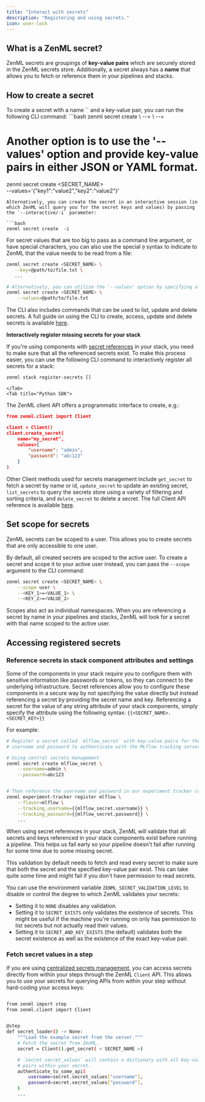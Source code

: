 ```yaml
---
title: "Interact with secrets"
description: "Registering and using secrets."
icon: user-lock
---
```


## What is a ZenML secret?

ZenML secrets are groupings of **key-value pairs** which are securely stored in the ZenML secrets store. Additionally, a secret always has a **name** that allows you to fetch or reference them in your pipelines and stacks.

## How to create a secret
<Tabs>
    <Tab title="CLI">
To create a secret with a name `<SECRET_NAME>` and a key-value pair, you can run the following CLI command:
```bash
zenml secret create <SECRET_NAME> \
    --<KEY_1>=<VALUE_1> \
    --<KEY_2>=<VALUE_2>

# Another option is to use the '--values' option and provide key-value pairs in either JSON or YAML format.
zenml secret create <SECRET_NAME> \
    --values='{"key1":"value2","key2":"value2"}'
```
Alternatively, you can create the secret in an interactive session (in which ZenML will query you for the secret keys and values) by passing the `--interactive/-i` parameter:

```bash
zenml secret create  -i
```

For secret values that are too big to pass as a command line argument, or have special characters, you can also use the special `@` syntax to indicate to ZenML that the value needs to be read from a file:

```bash
zenml secret create <SECRET_NAME> \
   --key=@path/to/file.txt \
   ...

# Alternatively, you can utilize the '--values' option by specifying a file path containing key-value pairs in either JSON or YAML format.
zenml secret create <SECRET_NAME> \
    --values=@path/to/file.txt
```

The CLI also includes commands that can be used to list, update and delete secrets. A full guide on using the CLI to create, access, update and delete secrets is available [here](https://sdkdocs.zenml.io/latest/cli/#zenml.cli--secrets-management).

**Interactively register missing secrets for your stack**

If you're using components with [secret references](/v/0.67.0/versions/0.66.0/how-to/interact-with-secrets#reference-secrets-in-stack-component-attributes-and-settings) in your stack, you need to make sure that all the referenced secrets exist. To make this process easier, you can use the following CLI command to interactively register all secrets for a stack:

```bash
zenml stack register-secrets []
```

    </Tab>
    <Tab title="Python SDK">
The ZenML client API offers a programmatic interface to create, e.g.:

```JSON
from zenml.client import Client

client = Client()
client.create_secret(
    name="my_secret",
    values={
        "username": "admin",
        "password": "abc123"
    }
)
```

Other Client methods used for secrets management include `get_secret` to fetch a secret by name or id, `update_secret` to update an existing secret, `list_secrets` to query the secrets store using a variety of filtering and sorting criteria, and `delete_secret` to delete a secret. The full Client API reference is available [here](https://sdkdocs.zenml.io/latest/core%5Fcode%5Fdocs/core-client/).
    </Tab>
</Tabs>


## Set scope for secrets

ZenML secrets can be scoped to a user. This allows you to create secrets that are only accessible to one user.

By default, all created secrets are scoped to the active user. To create a secret and scope it to your active user instead, you can pass the `--scope` argument to the CLI command:

```bash
zenml secret create <SECRET_NAME> \
    --scope user \
    --<KEY_1>=<VALUE_1> \
    --<KEY_2>=<VALUE_2>
```

Scopes also act as individual namespaces. When you are referencing a secret by name in your pipelines and stacks, ZenML will look for a secret with that name scoped to the active user.

## Accessing registered secrets

### Reference secrets in stack component attributes and settings

Some of the components in your stack require you to configure them with sensitive information like passwords or tokens, so they can connect to the underlying infrastructure. Secret references allow you to configure these components in a secure way by not specifying the value directly but instead referencing a secret by providing the secret name and key. Referencing a secret for the value of any string attribute of your stack components, simply specify the attribute using the following syntax: `{{<SECRET_NAME>.<SECRET_KEY>}}`

For example:

```bash CLI
# Register a secret called `mlflow_secret` with key-value pairs for the
# username and password to authenticate with the MLflow tracking server

# Using central secrets management
zenml secret create mlflow_secret \
    --username=admin \
    --password=abc123


# Then reference the username and password in our experiment tracker component
zenml experiment-tracker register mlflow \
    --flavor=mlflow \
    --tracking_username={{mlflow_secret.username}} \
    --tracking_password={{mlflow_secret.password}} \
    ...
```

When using secret references in your stack, ZenML will validate that all secrets and keys referenced in your stack components exist before running a pipeline. This helps us fail early so your pipeline doesn't fail after running for some time due to some missing secret.

This validation by default needs to fetch and read every secret to make sure that both the secret and the specified key-value pair exist. This can take quite some time and might fail if you don't have permission to read secrets.

You can use the environment variable `ZENML_SECRET_VALIDATION_LEVEL` to disable or control the degree to which ZenML validates your secrets:

* Setting it to `NONE` disables any validation.
* Setting it to `SECRET_EXISTS` only validates the existence of secrets. This might be useful if the machine you're running on only has permission to list secrets but not actually read their values.
* Setting it to `SECRET_AND_KEY_EXISTS` (the default) validates both the secret existence as well as the existence of the exact key-value pair.

### Fetch secret values in a step

If you are using [centralized secrets management](/v/0.67.0/versions/0.66.0/how-to/interact-with-secrets), you can access secrets directly from within your steps through the ZenML `Client` API. This allows you to use your secrets for querying APIs from within your step without hard-coding your access keys:

```bash

from zenml import step
from zenml.client import Client


@step
def secret_loader() -> None:
    """Load the example secret from the server."""
    # Fetch the secret from ZenML.
    secret = Client().get_secret( < SECRET_NAME >)

    # `secret.secret_values` will contain a dictionary with all key-value
    # pairs within your secret.
    authenticate_to_some_api(
        username=secret.secret_values["username"],
        password=secret.secret_values["password"],
    )
    ...
```
